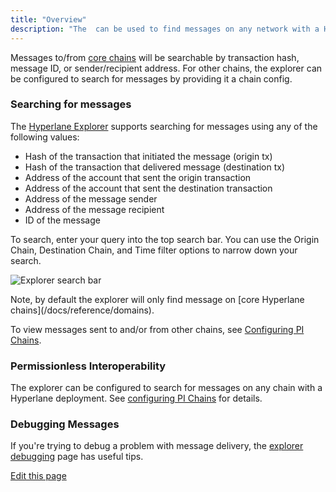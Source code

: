 ```yaml
---
title: "Overview"
description: "The  can be used to find messages on any network with a Hyperlane deployment. Drill down into messages for more details about their properties and status."
---
```


Messages to/from [core chains](/docs/reference/domains) will be searchable by transaction hash, message ID, or sender/recipient address. For other chains, the explorer can be configured to search for messages by providing it a chain config.

### Searching for messages[​](#searching-for-messages "Direct link to Searching for messages")

The [Hyperlane Explorer](https://explorer.hyperlane.xyz/) supports searching for messages using any of the following values:

* Hash of the transaction that initiated the message (origin tx)
* Hash of the transaction that delivered message (destination tx)
* Address of the account that sent the origin transaction
* Address of the account that sent the destination transaction
* Address of the message sender
* Address of the message recipient
* ID of the message

To search, enter your query into the top search bar. You can use the Origin Chain, Destination Chain, and Time filter options to narrow down your search.

![Explorer search bar](/images/docs/guides/assets/images/explorersearchbar-217567c30eb33109bcd1e15cba4fade9.png)

<Info>
  Note, by default the explorer will only find message on [core Hyperlane chains](/docs/reference/domains).

  To view messages sent to and/or from other chains, see [Configuring PI Chains](/docs/guides/explorer/configuring-pi-chains).
</Info>

### Permissionless Interoperability[​](#permissionless-interoperability "Direct link to Permissionless Interoperability")

The explorer can be configured to search for messages on any chain with a Hyperlane deployment. See [configuring PI Chains](/docs/guides/explorer/configuring-pi-chains) for details.

### Debugging Messages[​](#debugging-messages "Direct link to Debugging Messages")

If you're trying to debug a problem with message delivery, the [explorer debugging](/docs/guides/explorer/explorer-debugging) page has useful tips.

[Edit this page](https://github.com/hyperlane-xyz/v3-docs/tree/main/docs/guides/explorer/explorer.mdx)
